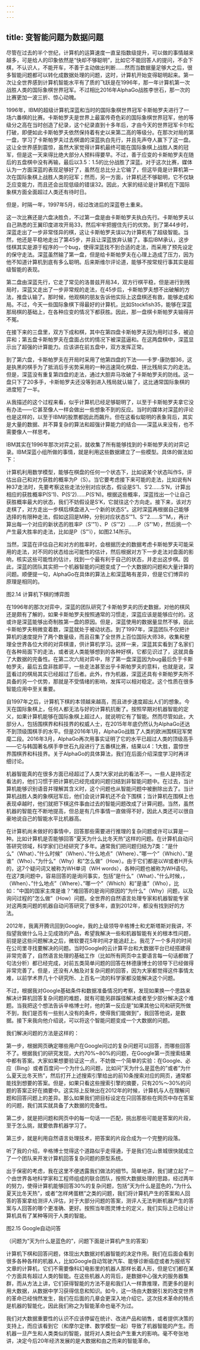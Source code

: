 ```yaml
---
---
---
```

title: 变智能问题为数据问题
---




尽管在过去的半个世纪，计算机的运算速度一直呈指数级提升，可以做的事情越来越多，可是给人的印象依然是“快却不够聪明”，比如它不能回答人的提问，不会下棋，不认识人，不能开车，不善于主动做出判断……然而当数据量足够大之后，很多智能问题都可以转化成数据处理的问题，这时，计算机开始变得聪明起来。第一次让全世界感到计算机智能水平有了质的飞跃是在1996年，那一年计算机第一次战胜人类的国际象棋世界冠军。不过相比2016年AlphaGo战胜李世石，那一次的比赛更加一波三折、惊心动魄。

1996年，IBM的超级计算机深蓝和当时的国际象棋世界冠军卡斯帕罗夫进行了一场六番棋的比赛。卡斯帕罗夫是世界上最富传奇色彩的国际象棋世界冠军，他的等级分之高在当时创造了纪录，这个纪录直到十多年后，才由今天的世界冠军卡尔松打破，即便如此卡斯帕罗夫依然保持着有史以来第二高的等级分。在那次对局的第一盘，学习了卡斯帕罗夫过去棋谱的深蓝执白先行，并且先声夺人赢下了这一盘。这让全世界感到震惊，虽然大家觉得计算机最终可能在国际象棋上战胜人类的冠军，但是这一天来得比绝大部分人预料得要早。不过，善于应变的卡斯帕罗夫在随后的五盘棋中没有再输，最后以3.5：1.5的比分战胜了深蓝。对于这次比赛，媒体认为一方面深蓝的表现足够好了，虽然在总比分上它输了，但这毕竟是计算机第一次在国际象棋上战胜人类的冠军；然而，另一方面，计算机还不够聪明，它不仅缺乏应变能力，而且还会出现低级的错误32。因此，大家的结论是计算机在下国际象棋方面全面超过人类还有待时日。

但是，时隔一年，1997年5月，经过改进后的深蓝卷土重来。

这一次比赛还是六盘决胜负，不过第一盘是由卡斯帕罗夫执白先行。卡斯帕罗夫以自己熟悉的王翼印度进攻开局33，然后牢牢把握住先行的优势。到了第44步时，深蓝走出了一步非常怪异的棋，这让卡斯帕罗夫误以为计算机有了超级智能。当然，他还是平稳地走出了第45步，并且让深蓝放弃认输了。事后IBM承认，这步怪棋其实是源于程序的一个bug，使得深蓝找不到合适的走法，而采用了预先设定的保守走法。深蓝虽然输了第一盘，但是给卡斯帕罗夫在心理上造成了压力，因为他不知道计算机到底有多么聪明。后来斯维尔评论道，能够不按常规行事其实是超级智能的表现。

第二盘由深蓝先行，它走了常见的洛普兹开局34，双方行棋平稳，但是进行到残局时，深蓝又走出了一步非常规的走法，在45步后，卡斯帕罗夫想不出破解的方法，推盘认输了。那时候，他观棋的朋友告诉他实际上这盘棋还有救，能够走成和局。不过，今天一些国际象棋下得最好的计算机，比如Stockfish35，能够在深蓝那局棋的基础上，在各种应变的情况下都获胜。因此，那一盘棋卡斯帕罗夫输得并不冤。

在接下来的三盘里，双方下成和棋，其中在第四盘卡斯帕罗夫因为用时过多，被迫弈和；第五盘卡斯帕罗夫在盘面占优的情况下被深蓝逼和。在这两盘棋中，深蓝显示出了超强的计算能力。应该讲在前五盘中，双方发挥正常。

到了第六盘，卡斯帕罗夫在开局时采用了他第四盘的下法——卡罗-康防御36，这是执黑的棋手为了抵消后手劣势采用的一种迅速简化棋盘、拼比残局实力的走法。但是，深蓝没有重复第四盘的走法，通过大胆弃马攻破了卡斯帕罗夫的防线。这一盘只下了20多手，卡斯帕罗夫还没等到进入残局就认输了，这比通常国际象棋的进度短了一半。

从我描述的这个过程来看，似乎计算机已经足够聪明了，以至于卡斯帕罗夫拿它没有办法——它甚至像人一样会做出一些想象不到的反应。当时的媒体对深蓝的评论也是这样的，以至于IBM的股票都因此而飆升。但在这看似聪明的表象背后，其实是大量的数据、并不算复杂的算法和超强计算能力的结合——深蓝从来没有，也不需要像人一样思考。

IBM其实在1996年那次对弈之前，就收集了所有能够找到的卡斯帕罗夫的对弈记录。IBM深蓝小组所做的事情，就是利用这些数据建立了一些模型。具体的做法如下：

计算机利用数学模型，能够在棋盘的任何一个状态下，比如说某个状态叫作S，评估出自己和对方获胜的概率为P（S）。当它要考虑接下来可能的走法，比如说有N种37走法时，先要考察这些走法分别对应状态，假设是S’1、S’2……S’N，计算出相应的获胜概率P(S’1)、P(S’2)……P(S’N)。根据这些概率，深蓝找出一个让自己获胜概率最大的状态，我们不妨假设是S’K，它就往这个方向走。接下来，该对方走棋了，对方走出一步棋后棋盘进入一个新的状态S”。这时深蓝再根据自己能够选择的有限种走法，假如这回是M种，分别对应状态S’”1、S’”2……S’”M，，再计算出每一个对应的新状态的胜率P（S’”1）、P（S’”2）……P（S”’M），然后挑一个产生最大胜率的走法，比如是P（S”’i），如图2.14所示。

当然，深蓝在评估自己和对方的胜率时，会根据历史的数据考虑卡斯帕罗夫可能采用的走法，对不同的状态给出可能性的估计，然后根据对方下一步走法对盘面的影响，核实这些可能性的估计，找到一个最有利于自己的状态，并走出这步棋。因此，深蓝的团队其实把一个机器智能的问题变成了一个大数据的问题和大量计算的问题。顺便提一句，AlphaGo在具体的算法上和深蓝略有差异，但是它们博弈的原理是相同的。



图2.14 计算机下棋的博弈图

在1996年的那次对弈中，深蓝的团队研究了卡斯帕罗夫的历史数据，对他的棋风还是颇有了解的，如果卡斯帕罗夫按照通常的习惯走，深蓝应该是能够应付的。这或许是深蓝能够出奇制胜第一盘的原因。但是，深蓝使用的数据量显然不够，因此卡斯帕罗夫稍微变着数，深蓝就处于被动状态。到了1997年，深蓝团队不仅把计算机的速度提升了两个数量级，而且召集了全世界上百位国际大师38，收集和整理全世界各位大师的对弈棋谱，供计算机学习。这样一来，深蓝其实看到了名家们在各种局面下的走法，或者说人类能够想到的各种好棋，它都见识过了，这就具备了大数据的完备性。在第二次六局对弈中，除了第一盘深蓝因为bug最后负于卡斯帕罗夫，最后五盘非胜即平，一些走法甚至出乎卡斯帕罗夫的意料，也就是说，深蓝看过的棋局其实已经超过了后者。此外，作为机器，深蓝还具有卡斯帕罗夫所不具备的另一个优势，那就是不受情绪的影响，发挥可以相对稳定。这个性质在很多智能应用中至关重要。

自1997年之后，计算机下棋的本领越来越高，而且进步速度超出人们的想象。今天在国际象棋上，任何人都无法与好的计算机抗衡了。按照早期对机器智能的定义，如果计算机能够在国际象棋上超过人，就说明它有了智能。然而尽管如此，大部分人，包括围棋界和科技界的权威人士，在2015年年底仍然认为AlphaGo还达不到顶级围棋手的水平。但是2016年1月，AlphaGo战胜了人类的欧洲围棋冠军樊麾二段。2016年3月，AlphaGo再次用事实证明了它的水平已超过人类的顶级高手——它与韩国著名棋手李世石九段进行了五番棋比赛，结果以4：1大胜，震惊世界围棋界和科技界。关于AlphaGo的具体算法，我们在后面介绍深度学习时再详细讨论。

机器智能真的在很多方面已经超过了人类?大家对此的看法不一。一些人是持否定看法的，他们习惯于把计算机已经完成的问题归结到非智能问题中。在过去，当计算机能够识别语音并理解其含义时，这个问题也从智能问题中被删除出去了。当计算机战胜人类的象棋冠军后，他们会说计算机还不会下围棋；当计算机在围棋上也表现卓越时，他们就把下棋这件事由过去的智能问题改成了计算问题。当然，虽然机器的智能在不断地提高，但总是有几件事情一直做得不好，因此人类还可以很自豪地说自己的智能水平比机器高。

在计算机尚未做好的事情中，回答那些需要进行推理的复杂问题或许可以算是一种。比如计算机是否能够回答“夏天为什么比冬天热”这样的问题。在计算机自动问答研究领域，科学家们已经研究了多年。通常我们把问题归结为7类：”是什么”（What）、”什么时候”（When）、”什么地点”（Where）、”哪一个”（Which）、”是谁”（Who）、”为什么”（Why）和”怎么做”（How）。由于它们都是以W或者H开头的，这7个疑问词又被称为WH单词（WH words），各种问题也被称为WH语句。在这7类问题中，容易回答的是询问事实，包括”是什么”（What）、”什么时候，，（When）、”什么地点”（Where）、”哪一个”（Which）和”是谁”（Who），比如：”中国的国家主席是谁？”难回答的是询问原因的”为什么”（Why）问题，以及询问过程的”怎么做”（How）问题。全世界的自然语言处理专家和机器智能专家对这两类问题的机器自动问答研究了很多年，直到2012年，都没有找到好的方法。

2012年，我离开腾讯回到Google，我的上级领导辛格博士和尤斯塔斯对我讲，不指望我做什么马上见成效的产品，希望我解决一些和机器智能有关的根本性问题，前提是这些问题解决之后，微软要花5年时间才能追赶上。我花了一个多月的时间在公司里寻找要解决的问题。当时Google的云计算平台和大数据平台已经搭建得非常完善了，自然语言处理的基础工作（比如所有网页中主要语言每一句话都做了句法分析）都已经完成，对前五类简单问题的回答在林德康博士的领导下已经做得非常完善了。但是，还没有人触及对复杂问题的回答，因为大家都觉得这件事情太难，以前学术界几十个研究所、上百名一流的科学家都没能解决这个问题。

不过，根据我对Google基础条件和数据准备情况的考察，发现如果换一个思路来解决计算机回答复杂问题的难题，就有可能另辟蹊径解决或者至少部分解决这个难题。当我把这个想法告诉辛格博士时，他的第一反应是”如果其他公司和研究所做不到，我们是否有一些别人没有的条件，使得我们能做到”，我回答他说，是数据。接下来我向他介绍说，可以将这个智能问题变成一个大数据的问题。

我们解决问题的方法是这样的：

第一步，根据网页确定哪些用户在Google问过的复杂问题可以回答，而哪些回答不了。根据我们的研究发现，大约70%~80%的问题，在Google第一页搜索结果中都有答案。大家如果想要验证这一点，不妨做一个简单的实验：在Google、必应（Bing）或者百度问一个为什么的问题，比如问”天为什么是蓝色的”或者”为什么夏天比冬天热”，然后打开上述搜索引擎给出的前10条搜索对应的网页，通常都能找到想要的答案。但是，如果只看这些搜索引擎的摘要，只有20%〜30%的问题的答案正好在摘要中。这实际上反映出在2012年的时候，计算机与人在理解问题和回答问题上的差异。那么如果我们把目标设定在只回答那些在网页中存在答案的问题，我们其实就具备了大数据的完备性。

第二步，就是把问题和网页中的每一句话一一匹配，挑出那些可能是答案的片段，至于怎么挑，就要依靠机器学习了。

第三步，就是利用自然语言处理技术，把答案的片段合成为一个完整的段落。

听了我的介绍，辛格博士觉得这个道路似乎走得通，于是我们在山景城很快就成立了一个团队来开发计算机回答复杂问题的原型系统。

出于保密的考虑，我在这里不便透露我们做法的细节。简单地讲，我们建立起了一个由世界各地科学家和工程师组成的联合团队，按照大数据处理的思路，经过两年的努力，使得计算机能够回答30%的复杂问题，包括”天为什么是蓝色的，”为什么夏天比冬天热”，或者”怎样烤蛋糕”之类的问题，我们将计算机产生的答案和人回答的答案拿给测评人评估，对于大部分问题的答案，测评人无法判断机器产生的答案与人回答的哪个更准确、更好。按照当年图灵博士的定义，我们实际上已经让计算机具有了某种等同于人类的智能。



图2.15 Google自动问答

（问题为”天为什么是蓝色的”，问题下面是计算机产生的答案）

计算机下棋和回答问题，体现出大数据对机器智能的决定作用。我们在后面会看到很多各种各样的机器人，比如Google自动驾驶汽车、能够诊断癌症或者为报纸写文章的计算机，它们不需要像科幻电影里的机器人那样长着人形，但是它们都在某个方面具有超过人类的智能。在这些机器人的背后，是数据中心强大的服务器集群，而从方法上讲，它们获得智能的方法不是和我们人一样靠推理，而更多的是利用大数据，从数据中学习获得信息和知识。如今，这一场由大数据引发的改变世界的革命已经悄然发生，我们在后面的几章会更深入地介绍它。这次技术革命的特点是机器的智能化，因此我们称之为智能革命也毫不为过。

我们对大数据重要性的认识不应该停留在统计、改进产品和销售，或者提供决策的支持上，而应该看到它（和摩尔定律、数学模型一起）导致了机器智能的产生。而机器一旦产生和人类类似的智能，就将对人类社会产生重大的影响。毫不夸张地讲，决定今后20年经济发展的是大数据和由之而来的智能革命。